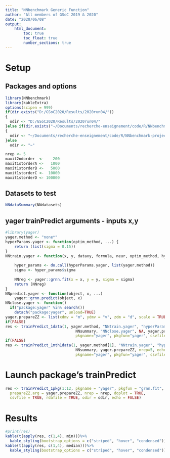```yaml
---
title: "NNbenchmark Generic Function"
author: "All members of GSoC 2019 & 2020"
date: "2020/06/08"
output:
    html_document:
        toc: true
        toc_float: true
        number_sections: true
---
```


# Setup 

## Packages and options
```r
library(NNbenchmark)
library(kableExtra)
options(scipen = 999)
if(dir.exists("D:/GSoC2020/Results/2020run04/"))
{  
  odir <- "D:/GSoC2020/Results/2020run04/"
}else if(dir.exists("~/Documents/recherche-enseignement/code/R/NNbenchmark-project/NNtempresult/"))
{  
  odir <- "~/Documents/recherche-enseignement/code/R/NNbenchmark-project/NNtempresult/"
}else
  odir <- "~"

nrep <- 5
maxit2ndorder  <-    200
maxit1storderA <-   1000
maxit1storderB <-   5000
maxit1storderC <-  10000
maxit1storderD <- 100000
```

## Datasets to test

```r
NNdataSummary(NNdatasets)
```


## yager trainPredict arguments - inputs x,y
```r
#library(yager)
yager.method <- "none*"
hyperParams.yager <- function(optim_method, ...) {
    return (list(sigma = 0.15))
}
NNtrain.yager <- function(x, y, dataxy, formula, neur, optim_method, hyperParams,...) {
    
    hyper_params <- do.call(hyperParams.yager, list(yager.method))
    sigma <- hyper_params$sigma
    
    NNreg <- yager::grnn.fit(x = x, y = y, sigma = sigma)
    return (NNreg)
}
NNpredict.yager <- function(object, x, ...)
    yager::grnn.predict(object, x)
NNclose.yager <- function()
  if("package:yager" %in% search())
    detach("package:yager", unload=TRUE)
yager.prepareZZ <- list(xdmv = "m", ydmv = "v", zdm = "d", scale = TRUE)
if(FALSE)
res <- trainPredict_1data(1, yager.method, "NNtrain.yager", "hyperParams.yager", "NNpredict.yager", 
                               NNsummary, "NNclose.yager", NA, yager.prepareZZ, nrep=5, echo=TRUE, doplot=FALSE,
                               pkgname="yager", pkgfun="yager", csvfile=TRUE, rdafile=TRUE, odir=odir)
if(FALSE)
res <- trainPredict_1mth1data(1, yager.method[1], "NNtrain.yager", "hyperParams.yager", "NNpredict.yager", 
                               NNsummary, yager.prepareZZ, nrep=5, echo=TRUE, doplot=FALSE,
                               pkgname="yager", pkgfun="yager", csvfile=TRUE, rdafile=TRUE, odir=odir)
```


# Launch package's trainPredict

```r
res <- trainPredict_1pkg(1:12, pkgname = "yager", pkgfun = "grnn.fit", yager.method,
  prepareZZ.arg = yager.prepareZZ, nrep = nrep, doplot = TRUE,
  csvfile = TRUE, rdafile = TRUE, odir = odir, echo = FALSE)

```

# Results
```r
#print(res)
kable(t(apply(res, c(1,4), min)))%>%
  kable_styling(bootstrap_options = c("striped", "hover", "condensed"))
kable(t(apply(res, c(1,4), median)))%>%
  kable_styling(bootstrap_options = c("striped", "hover", "condensed"))
```
